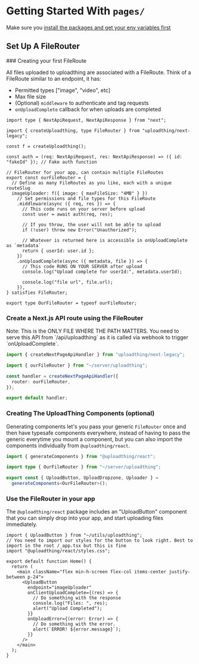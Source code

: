 
# Getting Started With `pages/`

Make sure you
[install the packages and get your env variables first](/getting-started)

## Set Up A FileRouter

<Steps>
### Creating your first FileRoute

All files uploaded to uploadthing are associated with a FileRoute. Think of a
FileRoute similar to an endpoint, it has:

- Permitted types ["image", "video", etc]
- Max file size
- (Optional) `middleware` to authenticate and tag requests
- `onUploadComplete` callback for when uploads are completed

```tsx copy filename="server/uploadthing.ts"
import type { NextApiRequest, NextApiResponse } from "next";

import { createUploadthing, type FileRouter } from "uploadthing/next-legacy";

const f = createUploadthing();

const auth = (req: NextApiRequest, res: NextApiResponse) => ({ id: "fakeId" }); // Fake auth function

// FileRouter for your app, can contain multiple FileRoutes
export const ourFileRouter = {
  // Define as many FileRoutes as you like, each with a unique routeSlug
  imageUploader: f({ image: { maxFileSize: "4MB" } })
    // Set permissions and file types for this FileRoute
    .middleware(async ({ req, res }) => {
      // This code runs on your server before upload
      const user = await auth(req, res);

      // If you throw, the user will not be able to upload
      if (!user) throw new Error("Unauthorized");

      // Whatever is returned here is accessible in onUploadComplete as `metadata`
      return { userId: user.id };
    })
    .onUploadComplete(async ({ metadata, file }) => {
      // This code RUNS ON YOUR SERVER after upload
      console.log("Upload complete for userId:", metadata.userId);

      console.log("file url", file.url);
    }),
} satisfies FileRouter;

export type OurFileRouter = typeof ourFileRouter;
```

### Create a Next.js API route using the FileRouter

<Callout type="warning">
  Note: This is the ONLY FILE WHERE THE PATH MATTERS. You need to serve this API
  from `/api/uploadthing` as it is called via webhook to trigger
  `onUploadComplete`.
</Callout>

```ts copy filename="pages/api/uploadthing.ts"
import { createNextPageApiHandler } from "uploadthing/next-legacy";

import { ourFileRouter } from "~/server/uploadthing";

const handler = createNextPageApiHandler({
  router: ourFileRouter,
});

export default handler;
```

### Creating The UploadThing Components (optional)

Generating components let's you pass your generic `FileRouter` once and then
have typesafe components everywhere, instead of having to pass the generic
everytime you mount a component, but you can also import the components
individually from `@uploadthing/react`.

```ts copy filename="src/utils/uploadthing.ts"
import { generateComponents } from "@uploadthing/react";

import type { OurFileRouter } from "~/server/uploadthing";

export const { UploadButton, UploadDropzone, Uploader } =
  generateComponents<OurFileRouter>();
```

### Use the FileRouter in your app

The `@uploadthing/react` package includes an "UploadButton" component that you
can simply drop into your app, and start uploading files immediately.

```tsx copy filename="app/example-uploader.tsx"
import { UploadButton } from "~/utils/uploadthing";
// You need to import our styles for the button to look right. Best to import in the root /_app.tsx but this is fine
import "@uploadthing/react/styles.css";

export default function Home() {
  return (
    <main className="flex min-h-screen flex-col items-center justify-between p-24">
      <UploadButton
        endpoint="imageUploader"
        onClientUploadComplete={(res) => {
          // Do something with the response
          console.log("Files: ", res);
          alert("Upload Completed");
        }}
        onUploadError={(error: Error) => {
          // Do something with the error.
          alert(`ERROR! ${error.message}`);
        }}
      />
    </main>
  );
}
```

</Steps>
